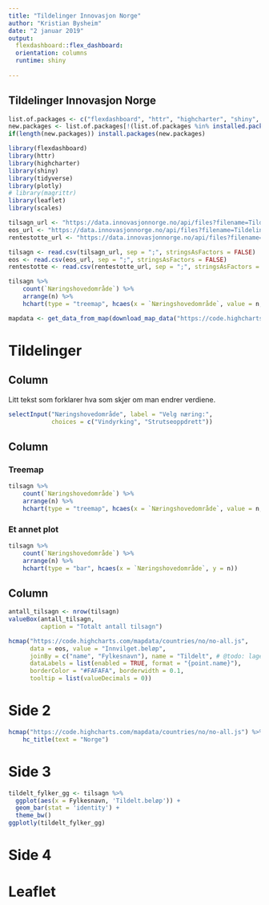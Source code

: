 ```yaml
---
title: "Tildelinger Innovasjon Norge"
author: "Kristian Bysheim"
date: "2 januar 2019"
output: 
  flexdashboard::flex_dashboard:
  orientation: columns
  runtime: shiny
  
---
```



## Tildelinger Innovasjon Norge



```r

list.of.packages <- c("flexdashboard", "httr", "highcharter", "shiny", "tidyverse", "plotly", "leaflet", "scales")
new.packages <- list.of.packages[!(list.of.packages %in% installed.packages()[,"Package"])]
if(length(new.packages)) install.packages(new.packages)

library(flexdashboard)
library(httr)
library(highcharter)
library(shiny)
library(tidyverse)
library(plotly)
# library(magrittr)
library(leaflet)
library(scales)

```


```r
tilsagn_url <- "https://data.innovasjonnorge.no/api/files?filename=Tildelinger.csv&container=innovasjonnorge&subfolder=tildelinger/csv"
eos_url <- "https://data.innovasjonnorge.no/api/files?filename=TildelingerEOS.csv&container=innovasjonnorge&subfolder=tildelinger/csv"
rentestotte_url <- "https://data.innovasjonnorge.no/api/files?filename=TildelingerRS.csv&container=innovasjonnorge&subfolder=tildelinger/csv"

tilsagn <- read.csv(tilsagn_url, sep = ";", stringsAsFactors = FALSE)
eos <- read.csv(eos_url, sep = ";", stringsAsFactors = FALSE)
rentestotte <- read.csv(rentestotte_url, sep = ";", stringsAsFactors = FALSE)

tilsagn %>%
    count(`Næringshovedområde`) %>%
    arrange(n) %>%
    hchart(type = "treemap", hcaes(x = `Næringshovedområde`, value = n, color = n))

mapdata <- get_data_from_map(download_map_data("https://code.highcharts.com/mapdata/countries/no/no-all.js"))

```

Tildelinger 
======================================

Column {.sidebar}
--------------------------------------
Litt tekst som forklarer hva som skjer om man endrer verdiene.

```r
selectInput("Næringshovedområde", label = "Velg næring:",
            choices = c("Vindyrking", "Strutseoppdrett"))
```


Column {.tabset}
--------------------------------------

### Treemap

```r
tilsagn %>%
    count(`Næringshovedområde`) %>%
    arrange(n) %>%
    hchart(type = "treemap", hcaes(x = `Næringshovedområde`, value = n, color = n))

```

### Et annet plot

```r
tilsagn %>%
    count(`Næringshovedområde`) %>%
    arrange(n) %>%
    hchart(type = "bar", hcaes(x = `Næringshovedområde`, y = n))

```


Column
---------------------------------------


```r
antall_tilsagn <- nrow(tilsagn)
valueBox(antall_tilsagn,
         caption = "Totalt antall tilsagn")
```



```r
hcmap("https://code.highcharts.com/mapdata/countries/no/no-all.js",
      data = eos, value = "Innvilget.beløp",
      joinBy = c("name", "Fylkesnavn"), name = "Tildelt", # @todo: lage variabel i tilsagn som tilsvarer hc-a2
      dataLabels = list(enabled = TRUE, format = "{point.name}"),
      borderColor = "#FAFAFA", borderwidth = 0.1,
      tooltip = list(valueDecimals = 0))
```

Side 2
========================================
```r
hcmap("https://code.highcharts.com/mapdata/countries/no/no-all.js") %>%
    hc_title(text = "Norge")
```


Side 3 {data-navmenu=Plotly}
========================================

```r
tildelt_fylker_gg <- tilsagn %>%
  ggplot(aes(x = Fylkesnavn, 'Tildelt.beløp')) +
  geom_bar(stat = 'identity') +
  theme_bw()
ggplotly(tildelt_fylker_gg)
```


Side 4 {data-navmenu=Plotly}
========================================

Leaflet
========================================

